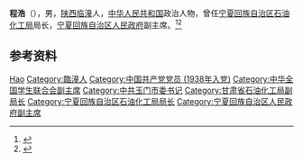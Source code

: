 {{Otheruses|other=名为程浩的其他人物|程浩}}

'''程浩'''（{{bd|1923年|6月30日|2005年|5月26日}}），男，[[陕西|陕西]][[临潼|临潼]]人，[[中华人民共和国|中华人民共和国]]政治人物，曾任[[宁夏回族自治区石油化工局|宁夏回族自治区石油化工局]]局长，[[宁夏回族自治区人民政府|宁夏回族自治区人民政府]]副主席。<ref>{{Cite book|title=中华人民共和国职官志|author=何虎生, 李耀东, 向常福主编|publisher=中国社会出版社|year=2003|isbn=9787800883934|location=北京|pages=}}</ref><ref>{{cite book|title=宁夏百科全书|author=《宁夏百科全书》编纂委员会编|publisher=宁夏人民出版社|year=1998|isbn=|location=|page=}}</ref>

== 参考资料 ==
{{reflist}}

{{中国人物小作品}}

{{Authority control}}
{{DEFAULTSORT:Cheng程}}
[[Category:程姓|Hao]]
[[Category:臨潼人|Category:臨潼人]]
[[Category:中国共产党党员_(1938年入党)|Category:中国共产党党员 (1938年入党)]]
[[Category:中华全国学生联合会副主席|Category:中华全国学生联合会副主席]]
[[Category:中共玉门市委书记|Category:中共玉门市委书记]]
[[Category:甘肃省石油化工局副局长|Category:甘肃省石油化工局副局长]]
[[Category:宁夏回族自治区石油化工局局长|Category:宁夏回族自治区石油化工局局长]]
[[Category:宁夏回族自治区人民政府副主席|Category:宁夏回族自治区人民政府副主席]]